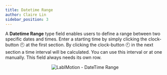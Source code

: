 ```yaml
---
title: Datetime Range
author: Claire Lin
sidebar_position: 3
---
```



<Reader text="Designer" />

A **Datetime Range** type field enables users to define a range between two specific dates and times.
Enter a starting time by simply clicking the clock-button :clock9: at the first section. By clicking
the clock-button :clock9: in the next section a time interval will be calculated. You can use this
interval or at one manually. This field always needs its own row.


<p align="center">
  <img src={datetimeRange} alt="LabIMotion - DateTime Range" />
</p>
